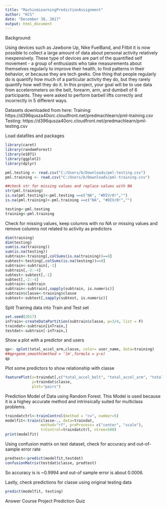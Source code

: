 ---
title: "MachineLearningPredictionAssignment"
author: "KCS"
date: "December 30, 2017"
output: html_document
---

Background:

Using devices such as Jawbone Up, Nike FuelBand, and Fitbit it is now possible to collect a large amount of data about personal activity relatively inexpensively. These type of devices are part of the quantified self movement - a group of enthusiasts who take measurements about themselves regularly to improve their health, to find patterns in their behavior, or because they are tech geeks. One thing that people regularly do is quantify how much of a particular activity they do, but they rarely quantify how well they do it. In this project, your goal will be to use data from accelerometers on the belt, forearm, arm, and dumbell of 6 participants. They were asked to perform barbell lifts correctly and incorrectly in 5 different ways.

Datasets downloaded from here:
Training:
https://d396qusza40orc.cloudfront.net/predmachlearn/pml-training.csv
Testing:
https://d396qusza40orc.cloudfront.net/predmachlearn/pml-testing.csv


Load datafiles and packages
```{r echo=TRUE, results='hide'}
library(caret)
library(randomForest)
library(e1071)
library(ggplot2)
library(dplyr)

pml.testing <- read.csv("C:/Users/b/Downloads/pml-testing.csv")
pml.training <- read.csv("C:/Users/b/Downloads/pml-training.csv")

##check str for missing values and replace values with NA
str(pml.training)
is.na(pml.testing)<-pml.testing ==c("NA", "#DIV/0!","")
is.na(pml.training)<-pml.training ==c("NA", "#DIV/0!","")

testing<-pml.testing
training<-pml.training
```

Check for missing values, keep columns with no NA or missing values and remove columns not related to activity as predictors
```{r echo=TRUE, results= 'hide'}
dim(training)
dim(testing)
sum(is.na(training))
sum(is.na(testing))
subtrain<-training[,colSums(is.na(training))==0]
subtest<-testing[,colSums(is.na(testing))==0]
subtrain<-subtrain[,-1] 
subtrain[,-2:-4]
subtest<-subtest[,-1] 
subtest[,-2:-4]
subtrain<-subtrain
subtrain<-subtrain[,sapply(subtrain, is.numeric)]
subtrain$classe<-training$classe
subtest<-subtest[,sapply(subtest, is.numeric)]
```

Split Training data into Train and Test set
```{r, echo=TRUE, results='hide'}
set.seed(2017)
inTrain<-createDataPartition(subtrain$classe, p=3/4, list = F)
traindat<-subtrain[inTrain,]
testdat<-subtrain[-inTrain,]
```
 
Show a plot with a predictor and users
```{r, echo=TRUE}
qp<- qplot(total_accel_arm,classe, color= user_name, data=training)
##qp+geom_smooth(method = 'lm',formula = y~x)
qp
```

Plot some predictors to show relationship with classe
```{r echo=TRUE}
featurePlot(x=traindat[,c("total_accel_belt", "total_accel_arm", "total_accel_dumbbell")],
            y=traindat$classe,
            plot="pairs")
```

Prediction Model of Data using Random Forest. This Model is used because it is a highey accurate method and intrinsically suited for multiclass problems.
```{r echo=TRUE}
traindatctrl<-trainControl(method = "cv", number=5)
modelfit<-train(classe~., data=traindat,
                method="rf", preProcess= c("center", "scale"),
                trControl=traindatctrl, ntree=500)
print(modelfit)
```

Using confusion matrix on test dataset, check for accuracy and out-of-sample error rate
```{r echo=TRUE}
predtest<-predict(modelfit,testdat)
confusionMatrix(testdat$classe, predtest)
```
So accuracy is is ~0.9994 and out-of sample error is about 0.0006.


Lastly, check predictions for classe using original testing data
```{r echo=TRUE}
predict(modelfit, testing)
```
Answer Course Project Prediction Quiz
